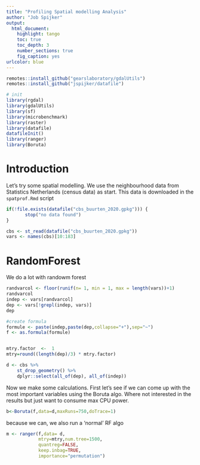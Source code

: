 ```yaml
---
title: "Profiling Spatial modelling Analysis"
author: "Job Spijker"
output: 
  html_document:
    highlight: tango
    toc: true
    toc_depth: 3
    number_sections: true
    fig_caption: yes
urlcolor: blue    
---
```


```r

remotes::install_github("gearslaboratory/gdalUtils")
remotes::install_github("jspijker/datafile")

# init
library(rgdal)
library(gdalUtils)
library(sf)
library(microbenchmark)
library(raster)
library(datafile)
datafileInit()
library(ranger)
library(Boruta)
```


# Introduction

Let's try some spatial modelling. We use the neighbourhood data from
Statistics Netherlands (census data) as start. This data is downloaded
in the `spatprof.Rmd` script

```r
if(!file.exists(datafile("cbs_buurten_2020.gpkg"))) {
       stop("no data found")
}

cbs <- st_read(datafile("cbs_buurten_2020.gpkg"))
vars <- names(cbs)[10:183]

```

# RandomForest

We do a lot with randowm forest

```r

randvarcol <- floor(runif(n= 1, min = 1, max = length(vars))+1)
randvarcol
indep <- vars[randvarcol]
dep <- vars[!grepl(indep, vars)]
dep

#create formula
formule <- paste(indep,paste(dep,collapse="+"),sep="~")
f <- as.formula(formule)


mtry.factor  <-  1    
mtry=round((length(dep)/3) * mtry.factor)

d <- cbs %>%  
    st_drop_geometry() %>%
    dplyr::select(all_of(dep), all_of(indep))

```

Now we make some calculations. First let's see if we can come up with
the most important variables using the Boruta algo. Where not
interested in the results but just want to consume max CPU power.

```r
                                 
b<-Boruta(f,data=d,maxRuns=750,doTrace=1)

```

because we can, we also run a 'normal' RF algo

```r


m <- ranger(f,data= d,
            mtry=mtry,num.tree=1500,
            quantreg=FALSE,
            keep.inbag=TRUE,
            importance="permutation")


```




